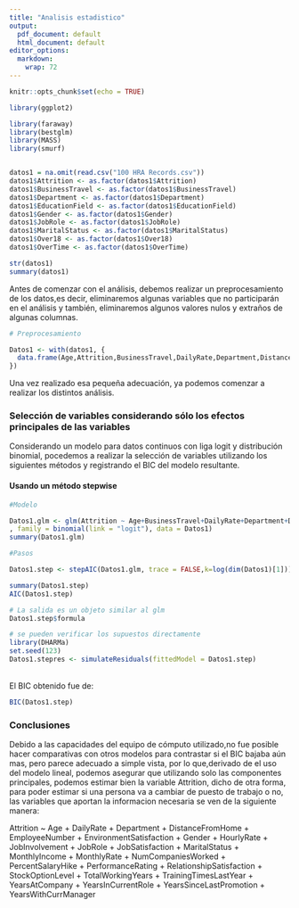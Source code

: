 ```yaml
---
title: "Analisis estadistico"
output:
  pdf_document: default
  html_document: default
editor_options: 
  markdown: 
    wrap: 72
---
```


```r
knitr::opts_chunk$set(echo = TRUE)
```

```r
library(ggplot2)

```


```r

library(faraway)
library(bestglm)
library(MASS)
library(smurf)


datos1 = na.omit(read.csv("100 HRA Records.csv"))
datos1$Attrition <- as.factor(datos1$Attrition)
datos1$BusinessTravel <- as.factor(datos1$BusinessTravel)
datos1$Department <- as.factor(datos1$Department)
datos1$EducationField <- as.factor(datos1$EducationField)
datos1$Gender <- as.factor(datos1$Gender)
datos1$JobRole <- as.factor(datos1$JobRole)
datos1$MaritalStatus <- as.factor(datos1$MaritalStatus)
datos1$Over18 <- as.factor(datos1$Over18)
datos1$OverTime <- as.factor(datos1$OverTime)

str(datos1)
summary(datos1)

```

Antes de comenzar con el análisis, debemos realizar un preprocesamiento
de los datos,es decir, eliminaremos algunas variables que no
participarán en el análisis y también, eliminaremos algunos valores
nulos y extraños de algunas columnas.

```r

# Preprocesamiento

Datos1 <- with(datos1, {
  data.frame(Age,Attrition,BusinessTravel,DailyRate,Department,DistanceFromHome,Education,EducationField,EmployeeCount,EmployeeNumber,EnvironmentSatisfaction,Gender,HourlyRate,JobInvolvement,JobLevel,JobRole,JobSatisfaction,MaritalStatus,MonthlyIncome,MonthlyRate,NumCompaniesWorked,Over18,OverTime,PercentSalaryHike,PerformanceRating,RelationshipSatisfaction,StandardHours,StockOptionLevel,TotalWorkingYears,TrainingTimesLastYear,WorkLifeBalance,YearsAtCompany,YearsInCurrentRole,YearsSinceLastPromotion,YearsWithCurrManager)
})


```

Una vez realizado esa pequeña adecuación, ya podemos comenzar a realizar
los distintos análisis.

### Selección de variables considerando sólo los efectos principales de las variables

Considerando un modelo para datos continuos con liga logit y
distribución binomial, pocedemos a realizar la selección de variables
utilizando los siguientes métodos y registrando el BIC del modelo
resultante.


#### Usando un método stepwise

```r

#Modelo

Datos1.glm <- glm(Attrition ~ Age+BusinessTravel+DailyRate+Department+DistanceFromHome+Education+EducationField+EmployeeNumber+EnvironmentSatisfaction+Gender+HourlyRate+JobInvolvement+JobLevel+JobRole+JobSatisfaction+MaritalStatus+MonthlyIncome+MonthlyRate+NumCompaniesWorked+OverTime+PercentSalaryHike+PerformanceRating+RelationshipSatisfaction+StandardHours+StockOptionLevel+TotalWorkingYears+TrainingTimesLastYear+WorkLifeBalance+YearsAtCompany+YearsInCurrentRole+YearsSinceLastPromotion+YearsWithCurrManager
, family = binomial(link = "logit"), data = Datos1)
summary(Datos1.glm)

#Pasos

Datos1.step <- stepAIC(Datos1.glm, trace = FALSE,k=log(dim(Datos1)[1])) 

summary(Datos1.step)
AIC(Datos1.step)

# La salida es un objeto similar al glm
Datos1.step$formula

# se pueden verificar los supuestos directamente
library(DHARMa)
set.seed(123)
Datos1.stepres <- simulateResiduals(fittedModel = Datos1.step)


```

<br> El BIC obtenido fue de:

```r

BIC(Datos1.step)

```


### Conclusiones

Debido a las capacidades del equipo de cómputo utilizado,no fue posible hacer comparativas con otros modelos para contrastar si el BIC bajaba aún mas, pero parece adecuado a simple vista, por lo que,derivado de el uso del modelo lineal, podemos asegurar que utilizando solo las componentes principales, podemos estimar bien la variable Attrition, dicho de otra forma, para poder estimar si una persona va a cambiar de puesto de trabajo o no, las variables que aportan la informacion necesaria se ven de la siguiente manera:

Attrition ~ Age + DailyRate + Department + DistanceFromHome + 
    EmployeeNumber + EnvironmentSatisfaction + Gender + HourlyRate + 
    JobInvolvement + JobRole + JobSatisfaction + MaritalStatus + 
    MonthlyIncome + MonthlyRate + NumCompaniesWorked + PercentSalaryHike + 
    PerformanceRating + RelationshipSatisfaction + StockOptionLevel + 
    TotalWorkingYears + TrainingTimesLastYear + YearsAtCompany + 
    YearsInCurrentRole + YearsSinceLastPromotion + YearsWithCurrManager

